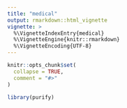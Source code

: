 ```yaml
---
title: "medical"
output: rmarkdown::html_vignette
vignette: >
  %\VignetteIndexEntry{medical}
  %\VignetteEngine{knitr::rmarkdown}
  %\VignetteEncoding{UTF-8}
---
```


```r
knitr::opts_chunk$set(
  collapse = TRUE,
  comment = "#>"
)
```

```r
library(purify)
```
